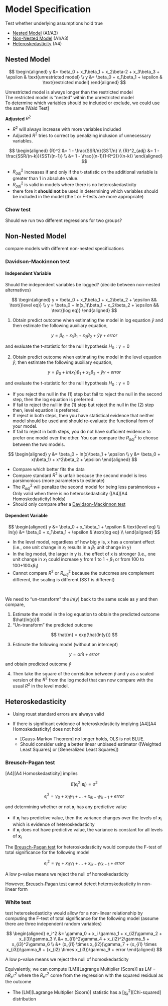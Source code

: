 # Model Specification

Test whether underlying assumptions hold true

-   [Nested Model] (A1/A3)
-   [Non-Nested Model] (A1/A3)
-   [Heteroskedasticity] (A4)

## Nested Model

$$
\begin{aligned}
y &= \beta_0 + x_1\beta_1 + x_2\beta-2 + x_3\beta_3 + \epsilon & \text{unrestricted model} \\
y &= \beta_0 + x_1\beta_1 + \epsilon & \text{restricted model}
\end{aligned}
$$

Unrestricted model is always longer than the restricted model\
The restricted model is "nested" within the unrestricted model\
To determine which variables should be included or exclude, we could use the same [Wald Test]

**Adjusted** $R^2$

-   $R^2$ will always increase with more variables included
-   Adjusted $R^2$ tries to correct by penalizing inclusion of unnecessary variables.

$$
\begin{aligned}
{R}^2 &= 1 - \frac{SSR/n}{SST/n} \\
{R}^2_{adj} &= 1 - \frac{SSR/(n-k)}{SST/(n-1)} \\
&= 1 - \frac{(n-1)(1-R^2)}{(n-k)}
\end{aligned}
$$

-   ${R}^2_{adj}$ increases if and only if the t-statistic on the additional variable is greater than 1 in absolute value.
-   ${R}^2_{adj}$ is valid in models where there is no heteroskedasticity
-   there fore it **should not** be used in determining which variables should be included in the model (the t or F-tests are more appropriate)

### Chow test

Should we run two different regressions for two groups?

## Non-Nested Model

compare models with different non-nested specifications

### Davidson-Mackinnon test

#### Independent Variable

Should the independent variables be logged? (decide between non-nested alternatives)

$$
\begin{aligned}
y =  \beta_0 + x_1\beta_1 + x_2\beta_2 + \epsilon && \text{(level eq)} \\
y =  \beta_0 + ln(x_1)\beta_1 + x_2\beta_2 + \epsilon && \text{(log eq)}
\end{aligned}
$$

1.  Obtain predict outcome when estimating the model in log equation $\check{y}$ and then estimate the following auxiliary equation,

$$
y = \beta_0 + x_1\beta_1 + x_2\beta_2 + \check{y}\gamma + error
$$

and evaluate the t-statistic for the null hypothesis $H_0: \gamma = 0$

2.  Obtain predict outcome when estimating the model in the level equation $\hat{y}$, then estimate the following auxiliary equation,

$$
y = \beta_0 + ln(x_1)\beta_1 + x_2\beta_2 + \check{y}\gamma + error
$$

and evaluate the t-statistic for the null hypothesis $H_0: \gamma = 0$

-   If you reject the null in the (1) step but fail to reject the null in the second step, then the log equation is preferred.
-   If fail to reject the null in the (1) step but reject the null in the (2) step then, level equation is preferred.
-   If reject in both steps, then you have statistical evidence that neither model should be used and should re-evaluate the functional form of your model.
-   If fail to reject in both steps, you do not have sufficient evidence to prefer one model over the other. You can compare the $R^2_{adj}$ to choose between the two models.

$$
\begin{aligned}
y &= \beta_0 + ln(x)\beta_1 + \epsilon \\
y &= \beta_0 + x(\beta_1) + x^2\beta_2 + \epsilon
\end{aligned}
$$

-   Compare which better fits the data
-   Compare standard $R^2$ is unfair because the second model is less parsimonious (more parameters to estimate)
-   The $R_{adj}^2$ will penalize the second model for being less parsimonious + Only valid when there is no heteroskedasticity ([A4][A4 Homoskedasticity] holds)
-   Should only compare after a [Davidson-Mackinnon test]

#### Dependent Variable

$$
\begin{aligned}
y &= \beta_0 + x_1\beta_1 + \epsilon & \text{level eq} \\
ln(y) &= \beta_0 + x_1\beta_1 + \epsilon & \text{log eq} \\
\end{aligned}
$$

-   In the level model, regardless of how big y is, x has a constant effect (i.e., one unit change in $x_1$ results in a $\beta_1$ unit change in y)
-   In the log model, the larger in y is, the effect of x is stronger (i.e., one unit change in $x_1$ could increase y from 1 to $1+\beta_1$ or from 100 to 100+100x$\beta_1$)
-   Cannot compare $R^2$ or $R^2_{adj}$ because the outcomes are complement different, the scaling is different (SST is different)

<br>

We need to "un-transform" the $ln(y)$ back to the same scale as y and then compare,

1.  Estimate the model in the log equation to obtain the predicted outcome $\hat{ln(y)}$
2.  "Un-transform" the predicted outcome

$$
\hat{m} = exp(\hat{ln(y)})
$$

3.  Estimate the following model (without an intercept)

$$
y = \alpha\hat{m} + error
$$

and obtain predicted outcome $\hat{y}$

4.  Then take the square of the correlation between $\hat{y}$ and y as a scaled version of the $R^2$ from the log model that can now compare with the usual $R^2$ in the level model.

## Heteroskedasticity

-   Using roust standard errors are always valid

-   If there is significant evidence of heteroskedasticity implying [A4][A4 Homoskedasticity] does not hold

    -   [Gauss-Markov Theorem] no longer holds, OLS is not BLUE.
    -   Should consider using a better linear unbiased estimator ([Weighted Least Squares] or [Generalized Least Squares])

### Breusch-Pagan test

[A4][A4 Homoskedasticity] implies

$$
E(\epsilon_i^2|\mathbf{x_i})=\sigma^2
$$

$$
\epsilon_i^2 = \gamma_0 + x_{i1}\gamma_1 + ... + x_{ik -1}\gamma_{k-1} + error
$$

and determining whether or not $\mathbf{x}_i$ has any predictive value

-   if $\mathbf{x}_i$ has predictive value, then the variance changes over the levels of $\mathbf{x}_i$ which is evidence of heteroskedasticity
-   if $\mathbf{x}_i$ does not have predictive value, the variance is constant for all levels of $\mathbf{x}_i$

The [Breusch-Pagan test] for heteroskedasticity would compute the F-test of total significance for the following model

$$
e_i^2 = \gamma_0 + x_{i1}\gamma_1 + ... + x_{ik -1}\gamma_{k-1} + error
$$

A low p-value means we reject the null of homoskedasticity

However, [Breusch-Pagan test] cannot detect heteroskedasticity in non-linear form

### White test

test heteroskedasticity would allow for a non-linear relationship by computing the F-test of total significance for the following model (assume there are three independent random variables)

$$
\begin{aligned}
e_i^2 &= \gamma_0 + x_i \gamma_1 + x_{i2}\gamma_2 + x_{i3}\gamma_3 \\
&+ x_{i1}^2\gamma_4 + x_{i2}^2\gamma_5 + x_{i3}^2\gamma_6 \\
&+ (x_{i1} \times x_{i2})\gamma_7 + (x_{i1} \times x_{i3})\gamma_8 + (x_{i2} \times x_{i3})\gamma_9 + error
\end{aligned}
$$

A low p-value means we reject the null of homoskedasticity

Equivalently, we can compute [LM][Lagrange Multiplier (Score)] as $LM = nR^2_{e^2}$ where the $R^2_{e^2}$ come from the regression with the squared residual as the outcome

-   The [LM][Lagrange Multiplier (Score)] statistic has a [$\chi_k^2$][Chi-squared] distribution
